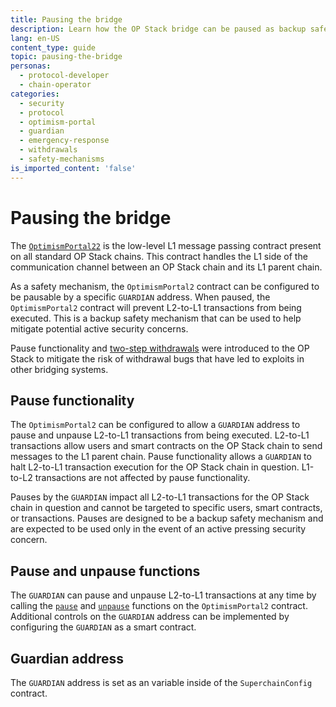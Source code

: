 ```yaml
---
title: Pausing the bridge
description: Learn how the OP Stack bridge can be paused as backup safety mechanism.
lang: en-US
content_type: guide
topic: pausing-the-bridge
personas:
  - protocol-developer
  - chain-operator
categories:
  - security
  - protocol
  - optimism-portal
  - guardian
  - emergency-response
  - withdrawals
  - safety-mechanisms
is_imported_content: 'false'
---
```


# Pausing the bridge

The [`OptimismPortal22`](https://github.com/ethereum-optimism/optimism/blob/op-contracts/v2.0.0-rc.1/packages/contracts-bedrock/src/L1/OptimismPortal2.sol) is the low-level L1 message passing contract present on all standard OP Stack chains.
This contract handles the L1 side of the communication channel between an OP Stack chain and its L1 parent chain.

As a safety mechanism, the `OptimismPortal2` contract can be configured to be pausable by a specific `GUARDIAN` address.
When paused, the `OptimismPortal2` contract will prevent L2-to-L1 transactions from being executed.
This is a backup safety mechanism that can be used to help mitigate potential active security concerns.

Pause functionality and [two-step withdrawals](https://web.archive.org/web/20230608050641/https://blog.oplabs.co/two-step-withdrawals/) were introduced to the OP Stack to mitigate the risk of withdrawal bugs that have led to exploits in other bridging systems.

## Pause functionality

The `OptimismPortal2` can be configured to allow a `GUARDIAN` address to pause and unpause L2-to-L1 transactions from being executed.
L2-to-L1 transactions allow users and smart contracts on the OP Stack chain to send messages to the L1 parent chain.
Pause functionality allows a `GUARDIAN` to halt L2-to-L1 transaction execution for the OP Stack chain in question.
L1-to-L2 transactions are not affected by pause functionality.

Pauses by the `GUARDIAN` impact all L2-to-L1 transactions for the OP Stack chain in question and cannot be targeted to specific users, smart contracts, or transactions.
Pauses are designed to be a backup safety mechanism and are expected to be used only in the event of an active pressing security concern.

## Pause and unpause functions

The `GUARDIAN` can pause and unpause L2-to-L1 transactions at any time by calling the [`pause`](https://github.com/ethereum-optimism/optimism/blob/8d0dd96e494b2ba154587877351e87788336a4ec/packages/contracts-bedrock/src/L1/SuperchainConfig.sol#L74) and [`unpause`](https://github.com/ethereum-optimism/optimism/blob/v1.1.4/packages/contracts-bedrock/src/L1/OptimismPortal2.sol#L158-L163) functions on the `OptimismPortal2` contract.
Additional controls on the `GUARDIAN` address can be implemented by configuring the `GUARDIAN` as a smart contract.

## Guardian address

The `GUARDIAN` address is set as an variable inside of the `SuperchainConfig` contract.
